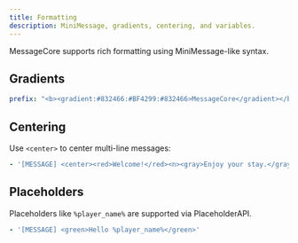 ```yaml
---
title: Formatting
description: MiniMessage, gradients, centering, and variables.
---
```


MessageCore supports rich formatting using MiniMessage-like syntax.

## Gradients

```yaml
prefix: "<b><gradient:#832466:#BF4299:#832466>MessageCore</gradient></b> <dark_gray>»</dark_gray>"
```

## Centering

Use `<center>` to center multi-line messages:

```yaml
- '[MESSAGE] <center><red>Welcome!</red><n><gray>Enjoy your stay.</gray></center>'
```

## Placeholders

Placeholders like `%player_name%` are supported via PlaceholderAPI.

```yaml
- '[MESSAGE] <green>Hello %player_name%</green>'
```


